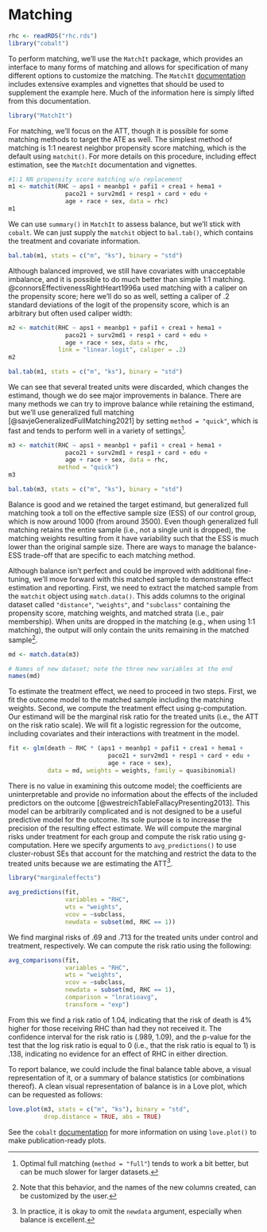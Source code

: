 # Matching {#sec-ex-matching}

```r
rhc <- readRDS("rhc.rds")
library("cobalt")
```

To perform matching, we'll use the `MatchIt` package, which provides an interface to many forms of matching and allows for specification of many different options to customize the matching. The `MatchIt` [documentation](https://kosukeimai.github.io/MatchIt/index.html) includes extensive examples and vignettes that should be used to supplement the example here. Much of the information here is simply lifted from this documentation.

```r
library("MatchIt")
```

For matching, we'll focus on the ATT, though it is possible for some matching methods to target the ATE as well. The simplest method of matching is 1:1 nearest neighbor propensity score matching, which is the default using `matchit()`. For more details on this procedure, including effect estimation, see the `MatchIt` documentation and vignettes.

```r
#1:1 NN propensity score matching w/o replacement
m1 <- matchit(RHC ~ aps1 + meanbp1 + pafi1 + crea1 + hema1 +
                paco21 + surv2md1 + resp1 + card + edu +
                age + race + sex, data = rhc)
m1
```

We can use `summary()` in `MatchIt` to assess balance, but we'll stick with `cobalt`. We can just supply the `matchit` object to `bal.tab()`, which contains the treatment and covariate information.

```r
bal.tab(m1, stats = c("m", "ks"), binary = "std")
```

Although balanced improved, we still have covariates with unacceptable imbalance, and it is possible to do much better than simple 1:1 matching. @connorsEffectivenessRightHeart1996a used matching with a caliper on the propensity score; here we'll do so as well, setting a caliper of .2 standard deviations of the logit of the propensity score, which is an arbitrary but often used caliper width:

```r
m2 <- matchit(RHC ~ aps1 + meanbp1 + pafi1 + crea1 + hema1 +
                paco21 + surv2md1 + resp1 + card + edu +
                age + race + sex, data = rhc,
              link = "linear.logit", caliper = .2)
m2

bal.tab(m1, stats = c("m", "ks"), binary = "std")
```

We can see that several treated units were discarded, which changes the estimand, though we do see major improvements in balance. There are many methods we can try to improve balance while retaining the estimand, but we'll use generalized full matching [@savjeGeneralizedFullMatching2021] by setting `method = "quick"`, which is fast and tends to perform well in a variety of settings[^ex-match-1].

[^ex-match-1]: Optimal full matching (`method = "full"`) tends to work a bit better, but can be much slower for larger datasets.

```r
m3 <- matchit(RHC ~ aps1 + meanbp1 + pafi1 + crea1 + hema1 +
                paco21 + surv2md1 + resp1 + card + edu +
                age + race + sex, data = rhc,
              method = "quick")
m3

bal.tab(m3, stats = c("m", "ks"), binary = "std")
```

Balance is good and we retained the target estimand, but generalized full matching took a toll on the effective sample size (ESS) of our control group, which is now around 1000 (from around 3500). Even though generalized full matching retains the entire sample (i.e., not a single unit is dropped), the matching weights resulting from it have variability such that the ESS is much lower than the original sample size. There are ways to manage the balance-ESS trade-off that are specific to each matching method.

Although balance isn't perfect and could be improved with additional fine-tuning, we'll move forward with this matched sample to demonstrate effect estimation and reporting. First, we need to extract the matched sample from the `matchit` object using `match.data()`. This adds columns to the original dataset called `"distance"`, `"weights"`, and `"subclass"` containing the propensity score, matching weights, and matched strata (i.e., pair membership). When units are dropped in the matching (e.g., when using 1:1 matching), the output will only contain the units remaining in the matched sample[^ex-match-2].

[^ex-match-2]: Note that this behavior, and the names of the new columns created, can be customized by the user.

```r
md <- match.data(m3)

# Names of new dataset; note the three new variables at the end
names(md)
```

To estimate the treatment effect, we need to proceed in two steps. First, we fit the outcome model to the matched sample including the matching weights. Second, we compute the treatment effect using g-computation. Our estimand will be the marginal risk ratio for the treated units (i.e., the ATT on the risk ratio scale). We will fit a logistic regression for the outcome, including covariates and their interactions with treatment in the model.

```r
fit <- glm(death ~ RHC * (aps1 + meanbp1 + pafi1 + crea1 + hema1 +
                            paco21 + surv2md1 + resp1 + card + edu +
                            age + race + sex),
           data = md, weights = weights, family = quasibinomial)
```

There is no value in examining this outcome model; the coefficients are uninterpretable and provide no information about the effects of the included predictors on the outcome [@westreichTableFallacyPresenting2013]. This model can be arbitrarily complicated and is not designed to be a useful predictive model for the outcome. Its sole purpose is to increase the precision of the resulting effect estimate. We will compute the marginal risks under treatment for each group and compute the risk ratio using g-computation. Here we specify arguments to `avg_predictions()` to use cluster-robust SEs that account for the matching and restrict the data to the treated units because we are estimating the ATT[^ex-match-3].

[^ex-match-3]: In practice, it is okay to omit the `newdata` argument, especially when balance is excellent.

```r
library("marginaleffects")

avg_predictions(fit,
                variables = "RHC",
                wts = "weights",
                vcov = ~subclass,
                newdata = subset(md, RHC == 1))
```

We find marginal risks of .69 and .713 for the treated units under control and treatment, respectively. We can compute the risk ratio using the following:

```r
avg_comparisons(fit,
                variables = "RHC",
                wts = "weights",
                vcov = ~subclass,
                newdata = subset(md, RHC == 1),
                comparison = "lnratioavg",
                transform = "exp")
```

From this we find a risk ratio of 1.04, indicating that the risk of death is 4% higher for those receiving RHC than had they not received it. The confidence interval for the risk ratio is (.989, 1.09), and the p-value for the test that the log risk ratio is equal to 0 (i.e., that the risk ratio is equal to 1) is .138, indicating no evidence for an effect of RHC in either direction.

To report balance, we could include the final balance table above, a visual representation of it, or a summary of balance statistics (or combinations thereof). A clean visual representation of balance is in a Love plot, which can be requested as follows:

```r
love.plot(m3, stats = c("m", "ks"), binary = "std",
          drop.distance = TRUE, abs = TRUE)
```

See the `cobalt` [documentation](https://ngreifer.github.io/cobalt/) for more information on using `love.plot()` to make publication-ready plots.
